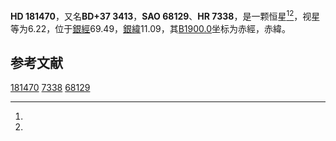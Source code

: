{{Starbox begin
| name = HD 181470
}}
{{Starbox observe
| epoch = [[J2000.0|J2000.0]]
| constell = {{星座名待查}}<ref name=SIMBAD>{{cite web
 | url=http://simbad.u-strasbg.fr/simbad/sim-id?Ident=HR+7338
 | title=Pulsating variable Star
 | publisher=Centre de Données astronomiques de Strasbourg
 | work=SIMBAD
 | accessdate=2012-07-13
 | archive-date=2016-03-16
 | archive-url=https://web.archive.org/web/20160316182322/http://simbad.u-strasbg.fr/simbad/sim-id?Ident=HR+7338
 | dead-url=no
 }}</ref><ref name=DATA>{{cite web
 | url=http://vizier.u-strasbg.fr/viz-bin/VizieR-5?-out.add=.&-source=5050&-corr=PK=HR&-out.max=9999&HR=7338
 | title=VizieR Detailed Page
 | accessdate=2012-07-13
 | archive-date=2016-03-05
 | archive-url=https://web.archive.org/web/20160305051139/http://vizier.u-strasbg.fr/viz-bin/VizieR-5?-out.add=.&-source=5050&-corr=PK=HR&-out.max=9999&HR=7338
 | dead-url=no
 }}</ref>
| 星官 = 
| ra = {{RA|19|19|1.2}}<ref name=SIMBAD /><ref name=DATA />
| dec = {{DEC|+37|26|43}}<ref name=SIMBAD /><ref name=DATA />
| appmag_v = 6.22<ref name=SIMBAD /><ref name=DATA />
}}
{{Starbox character
| class = A0III<ref name=SIMBAD /><ref name=DATA />
| b-v = -0.03<ref name=SIMBAD /><ref name=DATA />
| u-b = -0.09<ref name=SIMBAD /><ref name=DATA />
| r-i = <ref name=SIMBAD /><ref name=DATA />
| variable = 
}}
{{Starbox astrometry
| radial_v = -0.09
| prop_mo_ra = -14
| parallax = 
| p_error = 
}}
{{Starbox catalog
| names =BD+37 3413，[[SAO星表|SAO]] 68129，[[HD星表|HD]] 181470，[[HR星表|HR]] 7338}}
{{Starbox reference |Simbad=HR+7338}}
{{Starbox end}}

'''HD 181470'''，又名'''BD+37 3413'''，'''SAO 68129'''、'''HR 7338'''，是一颗恒星<ref name=SIMBAD /><ref name=DATA />，视星等为6.22，位于[[銀道座標系|銀經]]69.49，[[銀道座標系|銀緯]]11.09，其[[B1900.0|B1900.0]]坐标为赤經{{RA|19|15|29.9}}，赤緯{{DEC|+37|11.09|39}}。

== 参考文献 ==
{{reflist}}

{{star-stub}}

[[Category:HD和HDE天體|181470]]
[[Category:HR天體|7338]]
[[Category:SAO天體|68129]]